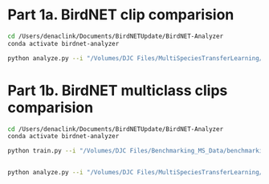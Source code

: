 # Part 1a. BirdNET clip comparision
```zsh
cd /Users/denaclink/Documents/BirdNETUpdate/BirdNET-Analyzer
conda activate birdnet-analyzer

python analyze.py --i "/Volumes/DJC Files/MultiSpeciesTransferLearning/WideArrayEvaluation/Jahoo/ImagesIgnoreWindowsWavs/" --classifier "/Volumes/DJC Files/JahooGibbonModelsRandom/213samples_1/213samples_1_JahooGibbon_Classifier_comparison.tflite" --o "/Volumes/DJC Files/MultiSpeciesTransferLearning/WideArrayEvaluation/Jahoo/BirdNETComparisonIgnoreWindows" --fmin 500 --fmax 3000

```


# Part 1b. BirdNET multiclass clips comparision
```zsh
cd /Users/denaclink/Documents/BirdNETUpdate/BirdNET-Analyzer
conda activate birdnet-analyzer

python train.py --i "/Volumes/DJC Files/Benchmarking_MS_Data/benchmarking_zenodo/data/AcousticData/Jahoo_trainingdata_manual_annotations_addDanum" --o "/Volumes/DJC Files/JahooGibbonModelsRandom/AddDanum_samples_1/AddDanumsamples_1_JahooGibbon_Classifier_comparison.tflite" --fmin 500 --fmax 3000


python analyze.py --i "/Volumes/DJC Files/MultiSpeciesTransferLearning/WideArrayEvaluation/Jahoo/ImagesIgnoreWindowsWavs/" --classifier "/Volumes/DJC Files/JahooGibbonModelsRandom/AddDanum_samples_1/AddDanumsamples_1_JahooGibbon_Classifier_comparison.tflite" --o "/Volumes/DJC Files/MultiSpeciesTransferLearning/WideArrayEvaluation/Jahoo/BirdNETComparisonAddDanum" --fmin 500 --fmax 3000

```





